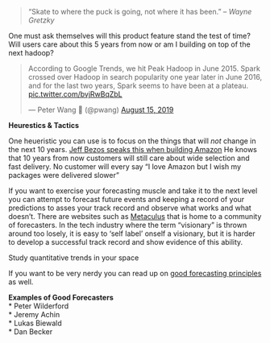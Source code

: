> "Skate to where the puck is going, not where it has been."
> -- <cite>Wayne Gretzky</cite>

One must ask themselves will this product feature stand the test of time? Will users care about this 5 years from now or am I building on top of the next hadoop?

<blockquote class="twitter-tweet"><p lang="en" dir="ltr">According to Google Trends, we hit Peak Hadoop in June 2015. Spark crossed over Hadoop in search popularity one year later in June 2016, and for the last two years, Spark seems to have been at a plateau. <a href="https://t.co/bvjRwBqZbL">pic.twitter.com/bvjRwBqZbL</a></p>&mdash; Peter Wang 🦋 (@pwang) <a href="https://twitter.com/pwang/status/1162125944825548800?ref_src=twsrc%5Etfw">August 15, 2019</a></blockquote> <script async src="https://platform.twitter.com/widgets.js" charset="utf-8"></script>

**Heurestics & Tactics**

One heueristic you can use is to focus on the things that will *not* change in the next 10 years. [Jeff Bezos speaks this when building Amazon](https://www.youtube.com/shorts/yCEX_Q5O0CI) He knows that 10 years from now customers will still care about wide selection and fast delivery. No customer will every say "I love Amazon but I wish my packages were delivered slower"

If you want to exercise your forecasting muscle and take it to the next level you can attempt to forecast future events and keeping a record of your predictions to asses your track record and observe what works and what doesn't. There are websites such as [Metaculus](https://www.metaculus.com/home/) that is home to a community of forecasters. In the tech industry where the term "visionary" is thrown around too losely, it is easy to 'self label' onself a visionary, but it is harder to develop a successful track record and show evidence of this ability. 

Study quantitative trends in your space

If you want to be very nerdy you can read up on [good forecasting principles](https://iveksl2.github.io/ds_book/forecasting.html) as well. 

**Examples of Good Forecasters**  
  * Peter Wilderford  
  * Jeremy Achin  
  * Lukas Biewald  
  * Dan Becker  